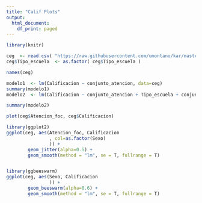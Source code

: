 ```yaml
---
title: "Calif Plots"
output:
  html_document:
    df_print: paged
---
```


```r
library(knitr)
```

```r
ceg  <- read.csv( "https://raw.githubusercontent.com/umontano/kar/master/cegu.csv")
ceg$Tipo_escuela  <- as.factor( ceg$Tipo_escuela )

names(ceg)

modelo1  <- lm(Calificacion ~ conjunto_atencion, data=ceg)
summary(modelo1)
modelo2  <- lm(Calificacion ~ conjunto_atencion + Tipo_escuela + conjunto_atencion:Tipo_escuela, data=ceg)

summary(modelo2)

plot(ceg$Atencion_foc, ceg$Calificacion)

library(ggplot2)
ggplot(ceg, aes(Atencion_foc, Calificacion
                , col=as.factor(Sexo)
                )) +
        geom_jitter(alpha=0.5) +
        geom_smooth(method = "lm", se = T, fullrange = T)


library(ggbeeswarm)
ggplot(ceg, aes(Sexo, Calificacion
                )) +
        geom_beeswarm(alpha=0.6) +
        geom_smooth(method = "lm", se = T, fullrange = T)

```

